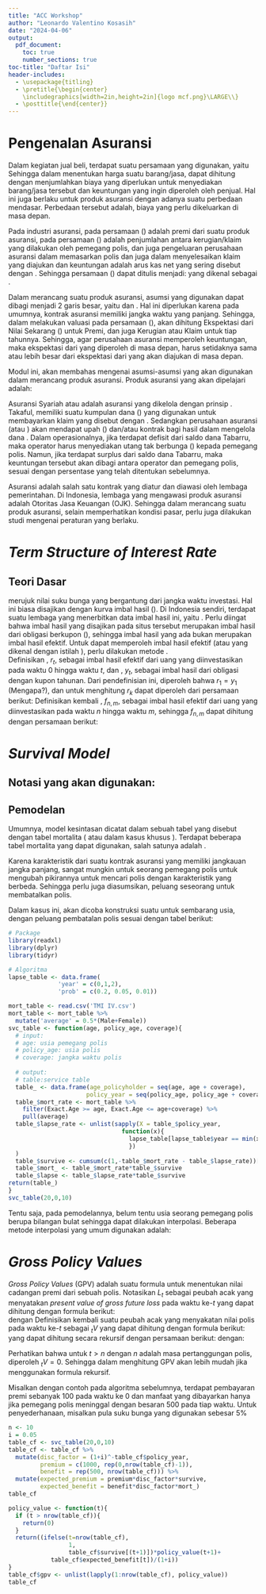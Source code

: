 ```yaml
---
title: "ACC Workshop"
author: "Leonardo Valentino Kosasih"
date: "2024-04-06"
output: 
  pdf_document:
    toc: true
    number_sections: true
toc-title: "Daftar Isi"
header-includes:
  - \usepackage{titling}
  - \pretitle{\begin{center}
    \includegraphics[width=2in,height=2in]{logo mcf.png}\LARGE\\}
  - \posttitle{\end{center}}
---
```

\newpage

# Pengenalan Asuransi
Dalam kegiatan jual beli, terdapat suatu persamaan yang digunakan, yaitu 
\begin{equation}
\label{harga}
\text{Harga} := \text{Biaya} + \text{Keuntungan}
\end{equation}
Sehingga dalam menentukan harga suatu barang/jasa, dapat dihitung dengan menjumlahkan biaya yang diperlukan untuk menyediakan barang/jasa tersebut dan keuntungan yang ingin diperoleh oleh penjual.
Hal ini juga berlaku untuk produk asuransi dengan adanya suatu perbedaan mendasar. Perbedaan tersebut adalah, \textbf{tidak diketahuinya} biaya yang perlu dikeluarkan di masa depan.  
  
Pada industri asuransi, \textbf{harga} pada persamaan (\ref{harga}) adalah premi dari suatu produk asuransi, \textbf{biaya} pada persamaan (\ref{harga}) adalah penjumlahan antara kerugian/klaim yang dilakukan oleh pemegang polis, dan juga pengeluaran perusahaan asuransi dalam memasarkan polis dan juga dalam menyelesaikan klaim yang diajukan dan keuntungan adalah arus kas net yang sering disebut dengan \textit{underwriting profit}. Sehingga persamaan (\ref{harga}) dapat ditulis menjadi:
\begin{equation}
\label{fundamental}
\text{Premi} := \text{Kerugian/Klaim} + \text{Biaya Operasional} + \textit{UW Profit}
\end{equation}
yang dikenal sebagai \textit{Fundamental Insruance Equation}.  

Dalam merancang suatu produk asuransi, asumsi yang digunakan dapat dibagi menjadi 2 garis besar, yaitu \textbf{asumsi ekonomi} dan \textbf{asumsi non-ekonomi (demografis)}. Hal ini diperlukan karena pada umumnya, kontrak asuransi memiliki jangka waktu yang panjang. Sehingga, dalam melakukan valuasi pada persamaan (\ref{fundamental}), akan dihitung Ekspektasi dari Nilai Sekarang (\textit{Expected Present Value}) untuk Premi, dan juga Kerugian atau Klaim untuk tiap tahunnya. Sehingga, agar perusahaan asuransi memperoleh keuntungan, maka ekspektasi dari \textbf{Premi} yang diperoleh di masa depan, harus setidaknya sama atau lebih besar dari ekspektasi dari \textbf{Klaim} yang akan diajukan di masa depan.    
  
Modul ini, akan membahas mengenai asumsi-asumsi yang akan digunakan dalam merancang produk asuransi. Produk asuransi yang akan dipelajari adalah:
\begin{enumerate}
\item Asuransi Konvensional
\item Asuransi Syariah/Takaful
\item \textit{Catasthrope} (CAT) \textit{Bond}
\end{enumerate}  
  
Asuransi Syariah atau \textbf{Takaful} adalah asuransi yang dikelola dengan prinsip \textbf{Syariah}. Takaful, memiliki suatu kumpulan dana (\textit{pooled fund}) yang digunakan untuk membayarkan klaim yang disebut dengan \textbf{Tabarru}. Sedangkan perusahaan asuransi (atau \textbf{Operator}) akan mendapat upah (\textbf{Ujrah}) dan/atau kontrak bagi hasil dalam mengelola dana \textbf{Tabarru}. Dalam operasionalnya, jika terdapat defisit dari saldo dana Tabarru, maka operator harus menyediakan utang tak berbunga (\textbf{Qardh}) kepada pemegang polis. Namun, jika terdapat surplus dari saldo dana Tabarru, maka keuntungan tersebut akan dibagi antara operator dan pemegang polis, sesuai dengan persentase yang telah ditentukan sebelumnya.   

Asuransi adalah salah satu kontrak yang diatur dan diawasi oleh lembaga pemerintahan. Di Indonesia, lembaga yang mengawasi produk asuransi adalah Otoritas Jasa Keuangan (OJK). Sehingga dalam merancang suatu produk asuransi, selain memperhatikan kondisi pasar, perlu juga dilakukan studi mengenai peraturan yang berlaku.  
  
# *Term Structure of Interest Rate*  
## Teori Dasar  
\textit{Term Structure of Interest Rate} merujuk nilai suku bunga yang bergantung dari jangka waktu investasi. Hal ini biasa disajikan dengan kurva imbal hasil (\textit{yield curve}). Di Indonesia sendiri, terdapat suatu lembaga yang menerbitkan data imbal hasil ini, yaitu [\textcolor{blue}{PHEI}](https://www.phei.co.id/). Perlu diingat bahwa imbal hasil yang disajikan pada situs tersebut merupakan imbal hasil dari obligasi berkupon (\textit{coupon paying bond}), sehingga imbal hasil yang ada bukan merupakan imbal hasil efektif. Untuk dapat memperoleh imbal hasil efektif (atau yang dikenal dengan istilah \textit{spot rate}), perlu dilakukan metode \textit{bootstrapping}.  
Definisikan \textit{spot rate}, $r_t$, sebagai imbal hasil efektif dari uang yang diinvestasikan pada waktu 0 hingga waktu $t$, dan \textit{yield rate}, $y_t$, sebagai imbal hasil dari obligasi dengan kupon tahunan. Dari pendefinisian ini, diperoleh bahwa $r_1 = y_1$ (Mengapa?), dan untuk menghitung $r_k$ dapat diperoleh dari persamaan berikut:
\begin{equation}
\label{bootstrap}
1 = \sum_{i=1}^{k-1} \frac{y_k}{(1+s_{i})^i} + \frac{1+y_k}{(1+r_k)^k}
\end{equation}
Definisikan kembali \textit{forward rate}, $f_{n,m}$, sebagai imbal hasil efektif dari uang yang diinvestasikan pada waktu $n$ hingga waktu $m$, sehingga $f_{n,m}$ dapat dihitung dengan persamaan berikut: 
\begin{equation}
(1+f_{n,m})^{m-n} = \frac{(1+r_m)^m}{(1+r_n)^n}
\end{equation}  

# *Survival Model*
## Notasi yang akan digunakan:
\begin{enumerate}
\item $l_x$: jumlah orang yang hidup pada usia-$x$;
\item $d_x$: banyak orang yang meninggal pada usia-$x$;
\item ${}_tp_{x}$: peluang orang dengan usia-$x$ tetap hidup hingga usia $x+t$;
\item $q_x$: peluang orang usia $x$ meninggal.
\end{enumerate}

## Pemodelan
Umumnya, model kesintasan dicatat dalam sebuah tabel yang disebut dengan tabel mortalita (\textit{life table} atau dalam kasus khusus \textit{service table}). Terdapat beberapa tabel mortalita yang dapat digunakan, salah satunya adalah [\textcolor{blue}{Tabel Mortalita Indonesia IV}](https://www.bing.com/ck/a?!&&p=45dd7ca36f4fb8ecJmltdHM9MTcxMTE1MjAwMCZpZ3VpZD0zN2RlYWEwMC03NzZhLTZhM2ItMTNlZS1hNTcxNzY1MjZiNjgmaW5zaWQ9NTIwMQ&ptn=3&ver=2&hsh=3&fclid=37deaa00-776a-6a3b-13ee-a57176526b68&psq=tabel+mortalitas+iv&u=a1aHR0cHM6Ly9hYWppLm9yLmlkL0ZpbGUvRG93bmxvYWQvMTk3MA&ntb=1).  

Karena karakteristik dari suatu kontrak asuransi yang memiliki jangkauan jangka panjang, sangat mungkin untuk seorang pemegang polis untuk mengubah pikirannya untuk mencari polis dengan karakteristik yang berbeda. Sehingga perlu juga diasumsikan, peluang seseorang untuk membatalkan polis.  

Dalam kasus ini, akan dicoba konstruksi suatu \textit{service table} untuk sembarang usia, dengan peluang pembatalan polis sesuai dengan tabel berikut:
\begin{center}
\begin{tabular}{ |c|c|c| }
		\hline
		Umur Polis  & Peluang \\
		\hline
		< 1 tahun   & 20      \% \\ \hline
		1 - 2 tahun & 5       \%  \\ \hline
		> 2 tahun   & 1       \%  \\
		\hline
\end{tabular}
\end{center}

```r
# Package 
library(readxl)
library(dplyr)
library(tidyr)

# Algoritma
lapse_table <- data.frame(
              'year' = c(0,1,2),
              'prob' = c(0.2, 0.05, 0.01))

mort_table <- read.csv('TMI IV.csv')
mort_table <- mort_table %>% 
  mutate('average' = 0.5*(Male+Female))
svc_table <- function(age, policy_age, coverage){
  # input:
  # age: usia pemegang polis
  # policy_age: usia polis
  # coverage: jangka waktu polis
  
  # output:
  # table:service table
  table_ <- data.frame(age_policyholder = seq(age, age + coverage),
                      policy_year = seq(policy_age, policy_age + coverage))
  table_$mort_rate <- mort_table %>% 
    filter(Exact.Age >= age, Exact.Age <= age+coverage) %>% 
    pull(average)
  table_$lapse_rate <- unlist(sapply(X = table_$policy_year, 
                                function(x){
                                  lapse_table[lapse_table$year == min(x,2), 2]
                                  })
  )
  table_$survive <- cumsum(c(1,-table_$mort_rate - table_$lapse_rate))[1:nrow(table_)]
  table_$mort_ <- table_$mort_rate*table_$survive
  table_$lapse <- table_$lapse_rate*table_$survive
return(table_)
}
svc_table(20,0,10)
```
Tentu saja, pada pemodelannya, belum tentu usia seorang pemegang polis berupa bilangan bulat sehingga dapat dilakukan interpolasi. Beberapa metode interpolasi yang umum digunakan adalah:
\begin{enumerate}
\item Interpolasi Linear (\textit{Uniform Distribution of Death})
\item Interpolasi Eksponensial (\textit{Constant Force of Mortality})
\item Interpolasi Harmonic (\textit{Hyperbolic / Balducci})
\end{enumerate}
# *Gross Policy Values*    
*Gross Policy Values* (GPV) adalah suatu formula untuk menentukan nilai cadangan premi dari sebuah polis. Notasikan $L_t$ sebagai peubah acak yang menyatakan *present value of gross future loss* pada waktu ke-$t$ yang dapat dihitung dengan formula berikut:   
\begin{equation}
L_t = b_t + e_t - p_t
\end{equation}
dengan 
\begin{enumerate}
\item $b_t$: \textit{Present value of future benefits} pada waktu ke-$t$
\item $e_t$: \textit{Present value of future expense} pada waktu ke-$t$
\item $p_t$: \textit{Present value of future gross premiums.} pada waktu ke-$t$
\end{enumerate}
Definisikan kembali suatu peubah acak yang menyakatan nilai polis pada waktu ke-$t$ sebagai ${}_tV$ yang dapat dihitung dengan formula berikut:
\begin{equation}
{}_tV + EPV_{P_t} = EPV_{B_t} + EPV_{e_t}
\end{equation}
yang dapat dihitung secara rekursif dengan persamaan berikut:
\begin{equation}
{}_{t}V = \frac{\left(p_{x+t}{}_{t+1}V + q_{x+t} \left(b_{t+1} + e^{(b)}_{t+1}\right) \right)}{(1+i_t)} - P_t + e^{(p)}_t
\end{equation}
dengan:
\begin{enumerate}
\item $P_t$: premi pada waktu ke-$t$
\item $e^{(p)}_t$/$e^{(b)}_t$: \textit{expense} yang berkaitan dengan premi/manfaat pada waktu ke-$t$
\item $b_{t+1}$: manfaat yang dibayarkan pada waktu ke-$t$
\end{enumerate}
Perhatikan bahwa untuk $t > n$ dengan $n$ adalah masa pertanggungan polis, diperoleh ${}_tV = 0$. Sehingga dalam menghitung GPV akan lebih mudah jika menggunakan formula rekursif.

Misalkan dengan contoh pada algoritma sebelumnya, terdapat pembayaran premi sebanyak 100 pada waktu ke 0 dan manfaat yang dibayarkan hanya jika pemegang polis meninggal dengan besaran 500 pada tiap waktu. Untuk penyederhanaan, misalkan pula suku bunga yang digunakan sebesar 5\%

```r
n <- 10
i = 0.05
table_cf <- svc_table(20,0,10)
table_cf <- table_cf %>% 
  mutate(disc_factor = (1+i)^-table_cf$policy_year,
         premium = c(1000, rep(0,nrow(table_cf)-1)),
         benefit = rep(500, nrow(table_cf))) %>% 
  mutate(expected_premium = premium*disc_factor*survive,
         expected_benefit = benefit*disc_factor*mort_)
table_cf
```
```r
policy_value <- function(t){
  if (t > nrow(table_cf)){
    return(0)
  }
  return((ifelse(t=nrow(table_cf),
                 1,
                 table_cf$survive[(t+1)])*policy_value(t+1)+ 
            table_cf$expected_benefit[t])/(1+i))
}
table_cf$gpv <- unlist(lapply(1:nrow(table_cf), policy_value))
table_cf
```
 